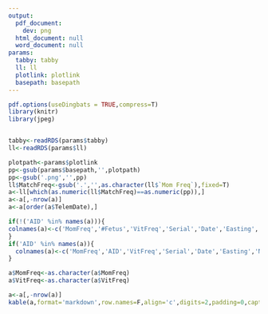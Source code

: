 ```yaml
---
output:
  pdf_document:
    dev: png
  html_document: null
  word_document: null
params:
  tabby: tabby
  ll: ll
  plotlink: plotlink
  basepath: basepath
---
```


\pdfminorversion=5 
\pdfcompresslevel=9
\pdfobjcompresslevel=2
```r
pdf.options(useDingbats = TRUE,compress=T)
library(knitr)
library(jpeg)


tabby<-readRDS(params$tabby)
ll<-readRDS(params$ll)
```

\begin{figure}[h]
\centerline{\includegraphics{`r params$plotlink`}}
\end{figure}

```r
plotpath<-params$plotlink
pp<-gsub(params$basepath,'',plotpath)
pp<-gsub('.png','',pp)
ll$MatchFreq<-gsub('.','',as.character(ll$`Mom Freq`),fixed=T)
a<-ll[which(as.numeric(ll$MatchFreq)==as.numeric(pp)),]
a<-a[,-nrow(a)]
a<-a[order(a$TelemDate),]

if(!('AID' %in% names(a))){
colnames(a)<-c('MomFreq','#Fetus','VitFreq','Serial','Date','Easting','Northing')
}
if('AID' %in% names(a)){
  colnames(a)<-c('MomFreq','AID','VitFreq','Serial','Date','Easting','Northing')
}

a$MomFreq<-as.character(a$MomFreq)
a$VitFreq<-as.character(a$VitFreq)

a<-a[,-nrow(a)]
kable(a,format='markdown',row.names=F,align='c',digits=2,padding=0,caption='Non Birth Freqs')

```